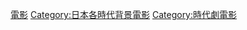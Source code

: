 {{日本歷史劃分類導航|背景電影}}


[[Category:平安時代背景作品|電影]]
[[Category:日本各時代背景電影|Category:日本各時代背景電影]]
[[Category:時代劇電影|Category:時代劇電影]]